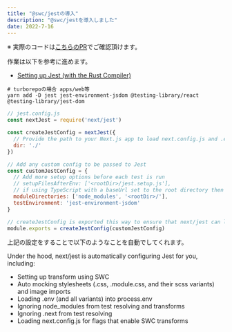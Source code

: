 ```yaml
---
title: "@swc/jestの導入"
description: "@swc/jestを導入しました"
date: 2022-7-16
---
```


※ 実際のコードは[こちらのPR](https://github.com/g-dash/g-dash/pull/14)でご確認頂けます。

作業は以下を参考に進めます。

- [Setting up Jest (with the Rust Compiler)](https://nextjs.org/docs/testing#setting-up-jest-with-the-rust-compiler)


```shell
# turborepoの場合 apps/web等
yarn add -D jest jest-environment-jsdom @testing-library/react @testing-library/jest-dom
```

```js
// jest.config.js
const nextJest = require('next/jest')

const createJestConfig = nextJest({
  // Provide the path to your Next.js app to load next.config.js and .env files in your test environment
  dir: './'
})

// Add any custom config to be passed to Jest
const customJestConfig = {
  // Add more setup options before each test is run
  // setupFilesAfterEnv: ['<rootDir>/jest.setup.js'],
  // if using TypeScript with a baseUrl set to the root directory then you need the below for alias' to work
  moduleDirectories: ['node_modules', '<rootDir>/'],
  testEnvironment: 'jest-environment-jsdom'
}

// createJestConfig is exported this way to ensure that next/jest can load the Next.js config which is async
module.exports = createJestConfig(customJestConfig)
```


上記の設定をすることで以下のようなことを自動でしてくれます。

Under the hood, next/jest is automatically configuring Jest for you, including:
- Setting up transform using SWC
- Auto mocking stylesheets (.css, .module.css, and their scss variants) and image imports
- Loading .env (and all variants) into process.env
- Ignoring node_modules from test resolving and transforms
- Ignoring .next from test resolving
- Loading next.config.js for flags that enable SWC transforms

